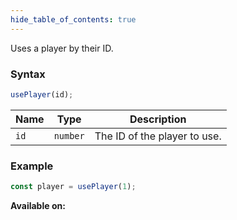 ```yaml
---
hide_table_of_contents: true
---
```



Uses a player by their ID.

### Syntax

```js
usePlayer(id);
```

| Name | Type     | Description                  |
| ---- | -------- | ---------------------------- |
| `id` | `number` | The ID of the player to use. |

### Example

```js
const player = usePlayer(1);
```

**Available on:** <ClientTag /> <ServerTag />
